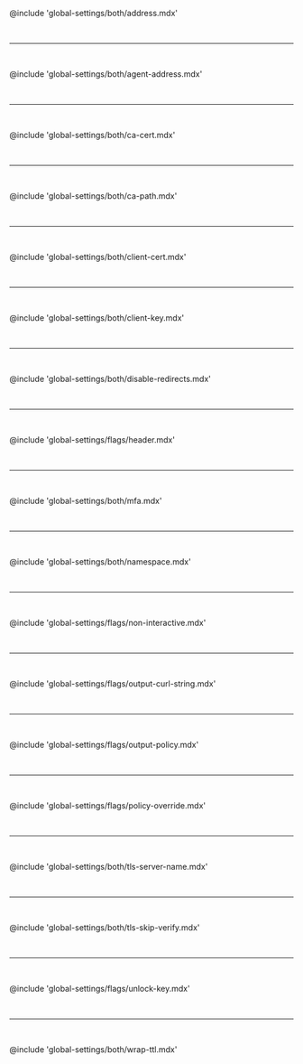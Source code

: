 @include 'global-settings/both/address.mdx'

<br /><hr /><br />

@include 'global-settings/both/agent-address.mdx'

<br /><hr /><br />

@include 'global-settings/both/ca-cert.mdx'

<br /><hr /><br />

@include 'global-settings/both/ca-path.mdx'

<br /><hr /><br />

@include 'global-settings/both/client-cert.mdx'

<br /><hr /><br />

@include 'global-settings/both/client-key.mdx'

<br /><hr /><br />

@include 'global-settings/both/disable-redirects.mdx'

<br /><hr /><br />

@include 'global-settings/flags/header.mdx'

<br /><hr /><br />

@include 'global-settings/both/mfa.mdx'

<br /><hr /><br />

@include 'global-settings/both/namespace.mdx'

<br /><hr /><br />

@include 'global-settings/flags/non-interactive.mdx'

<br /><hr /><br />

@include 'global-settings/flags/output-curl-string.mdx'

<br /><hr /><br />

@include 'global-settings/flags/output-policy.mdx'

<br /><hr /><br />

@include 'global-settings/flags/policy-override.mdx'

<br /><hr /><br />

@include 'global-settings/both/tls-server-name.mdx'

<br /><hr /><br />

@include 'global-settings/both/tls-skip-verify.mdx'

<br /><hr /><br />

@include 'global-settings/flags/unlock-key.mdx'

<br /><hr /><br />

@include 'global-settings/both/wrap-ttl.mdx'